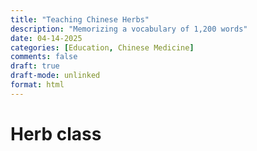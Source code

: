 ```yaml
---
title: "Teaching Chinese Herbs"
description: "Memorizing a vocabulary of 1,200 words"
date: 04-14-2025
categories: [Education, Chinese Medicine]
comments: false
draft: true
draft-mode: unlinked
format: html
---
```


# Herb class

